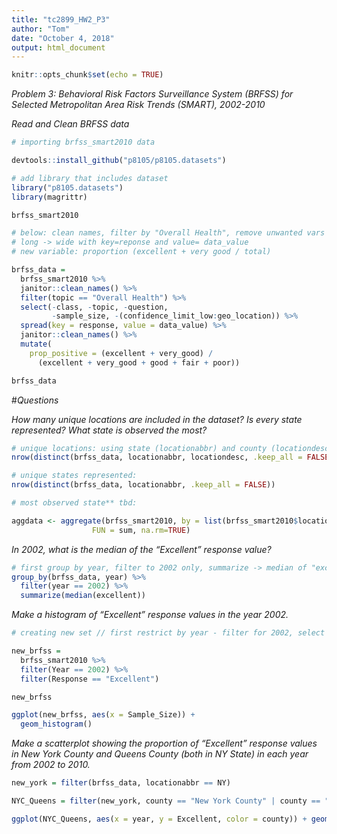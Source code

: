 ```yaml
---
title: "tc2899_HW2_P3"
author: "Tom"
date: "October 4, 2018"
output: html_document
---
```


```r
knitr::opts_chunk$set(echo = TRUE)
```


_Problem 3: Behavioral Risk Factors Surveillance System (BRFSS) for Selected Metropolitan Area Risk Trends (SMART), 2002-2010_

*Read and Clean BRFSS data*
```r

# importing brfss_smart2010 data

devtools::install_github("p8105/p8105.datasets") 

# add library that includes dataset 
library("p8105.datasets")
library(magrittr)

brfss_smart2010
```

```r
# below: clean names, filter by "Overall Health", remove unwanted vars
# long -> wide with key=reponse and value= data_value
# new variable: proportion (excellent + very good / total)

brfss_data = 
  brfss_smart2010 %>% 
  janitor::clean_names() %>% 
  filter(topic == "Overall Health") %>% 
  select(-class, -topic, -question, 
         -sample_size, -(confidence_limit_low:geo_location)) %>% 
  spread(key = response, value = data_value) %>% 
  janitor::clean_names() %>% 
  mutate(
    prop_positive = (excellent + very_good) /
      (excellent + very_good + good + fair + poor))

brfss_data
```

#*Questions*

*How many unique locations are included in the dataset?*
*Is every state represented?* 
*What state is observed the most?*

```r
# unique locations: using state (locationabbr) and county (locationdesc):
nrow(distinct(brfss_data, locationabbr, locationdesc, .keep_all = FALSE))

# unique states represented:
nrow(distinct(brfss_data, locationabbr, .keep_all = FALSE))

```

```r

# most observed state** tbd: 

aggdata <- aggregate(brfss_smart2010, by = list(brfss_smart2010$locationabbr), 
                  FUN = sum, na.rm=TRUE)

```

*In 2002, what is the median of the “Excellent” response value?*

```r
# first group by year, filter to 2002 only, summarize -> median of "excellent"
group_by(brfss_data, year) %>% 
  filter(year == 2002) %>% 
  summarize(median(excellent)) 

```

*Make a histogram of “Excellent” response values in the year 2002.*

```r

# creating new set // first restrict by year - filter for 2002, select excellent --> hist

new_brfss = 
  brfss_smart2010 %>% 
  filter(Year == 2002) %>%
  filter(Response == "Excellent")

new_brfss

ggplot(new_brfss, aes(x = Sample_Size)) + 
  geom_histogram()

```

*Make a scatterplot showing the proportion of “Excellent” response values in New York County and Queens County (both in NY State) in each year from 2002 to 2010.*

```r
new_york = filter(brfss_data, locationabbr == NY)

NYC_Queens = filter(new_york, county == "New York County" | county == "Queens County")

ggplot(NYC_Queens, aes(x = year, y = Excellent, color = county)) + geom_point()
```

